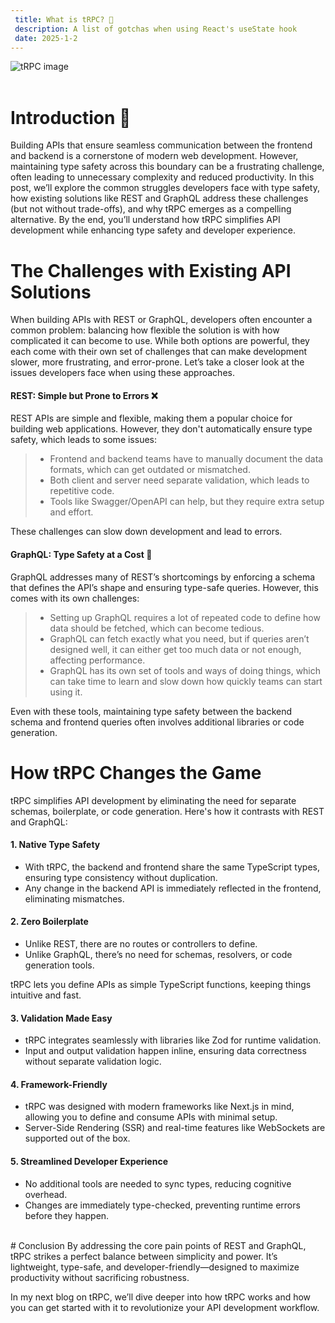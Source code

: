 ```yaml
---
 title: What is tRPC? 🤔
 description: A list of gotchas when using React's useState hook
 date: 2025-1-2
---
```


![tRPC image](https://fireup.pro/_next/image?url=https%3A%2F%2Ffireup.pro%2Fuploads%2F2024%2F04%2Ftrpc-og.png&w=3840&q=75&dpl=dpl_28VLB2HbZERLpkp4oKNa75nVQgUr)
<br/>
<br/>
# Introduction 🚀
Building APIs that ensure seamless communication between the frontend and backend is a cornerstone of modern web development. However, maintaining type safety across this boundary can be a frustrating challenge, often leading to unnecessary complexity and reduced productivity. In this post, we’ll explore the common struggles developers face with type safety, how existing solutions like REST and GraphQL address these challenges (but not without trade-offs), and why tRPC emerges as a compelling alternative. By the end, you’ll understand how tRPC simplifies API development while enhancing type safety and developer experience.
<br/>
# The Challenges with Existing API Solutions

When building APIs with REST or GraphQL, developers often encounter a common problem: balancing how flexible the solution is with how complicated it can become to use. While both options are powerful, they each come with their own set of challenges that can make development slower, more frustrating, and error-prone. Let’s take a closer look at the issues developers face when using these approaches.

#### REST: Simple but Prone to Errors ❌
REST APIs are simple and flexible, making them a popular choice for building web applications. However, they don't automatically ensure type safety, which leads to some issues:

> -  Frontend and backend teams have to manually document the data formats, which can get outdated or mismatched.
> -  Both client and server need separate validation, which leads to repetitive code.
> -  Tools like Swagger/OpenAPI can help, but they require extra setup and effort.

These challenges can slow down development and lead to errors.

#### GraphQL: Type Safety at a Cost 💩
GraphQL addresses many of REST’s shortcomings by enforcing a schema that defines the API’s shape and ensuring type-safe queries. However, this comes with its own challenges:

> -  Setting up GraphQL requires a lot of repeated code to define how data should be fetched, which can become tedious.
> -  GraphQL can fetch exactly what you need, but if queries aren’t designed well, it can either get too much data or not enough, affecting performance.
> -  GraphQL has its own set of tools and ways of doing things, which can take time to learn and slow down how quickly teams can start using it.

Even with these tools, maintaining type safety between the backend schema and frontend queries often involves additional libraries or code generation.
<br/>
# How tRPC Changes the Game

tRPC simplifies API development by eliminating the need for separate schemas, boilerplate, or code generation. Here's how it contrasts with REST and GraphQL:

#### 1. **Native Type Safety**
- With tRPC, the backend and frontend share the same TypeScript types, ensuring type consistency without duplication.
- Any change in the backend API is immediately reflected in the frontend, eliminating mismatches.

#### 2. **Zero Boilerplate**
- Unlike REST, there are no routes or controllers to define.
- Unlike GraphQL, there’s no need for schemas, resolvers, or code generation tools.

tRPC lets you define APIs as simple TypeScript functions, keeping things intuitive and fast.

#### 3. **Validation Made Easy**
- tRPC integrates seamlessly with libraries like Zod for runtime validation.
- Input and output validation happen inline, ensuring data correctness without separate validation logic.

#### 4. **Framework-Friendly**
- tRPC was designed with modern frameworks like Next.js in mind, allowing you to define and consume APIs with minimal setup.
- Server-Side Rendering (SSR) and real-time features like WebSockets are supported out of the box.

#### 5. **Streamlined Developer Experience**
- No additional tools are needed to sync types, reducing cognitive overhead.
- Changes are immediately type-checked, preventing runtime errors before they happen.


<br/>
# Conclusion
By addressing the core pain points of REST and GraphQL, tRPC strikes a perfect balance between simplicity and power. It’s lightweight, type-safe, and developer-friendly—designed to maximize productivity without sacrificing robustness.

In my next blog on tRPC, we’ll dive deeper into how tRPC works and how you can get started with it to revolutionize your API development workflow.
